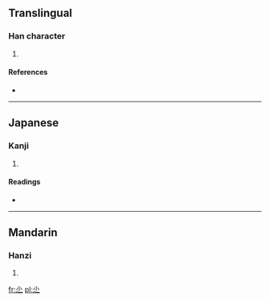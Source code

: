 ==Translingual==

===Han character===
{{Han char|rn=42|rad=小|as=01|sn=4|four=9030<sub>0</sub>|canj=火人 (FO)}}

# {{defn|Han|sort=小01}}

====References====
* {{Han ref|kx=0296.190|dkj=07474|dj=0590.010|hdz=10561.030|uh=5C10|ud=23568|bh=C95C|bd=51548}}

----

==Japanese==

===Kanji===
{{ja-kanji|grade=|rs=小01}}

# {{defn|Japanese|sort=小01}}

====Readings====
* {{ja-readings|on=[[せつ]] (setsu), [[せち]] (sechi), [[しつ]] (shitsu), [[しち]] (shichi)|kun=[[すくない]] (sukunai), [[ちひさい]] (chihisai)}}

----

==Mandarin==

===Hanzi===
{{cmn-hanzi|pin=[[jī]] ([[ji1]])|wg=chi<sup>1</sup>}}

# {{defn|Mandarin|sort=小01}}

[[fr:尐]]
[[pl:尐]]